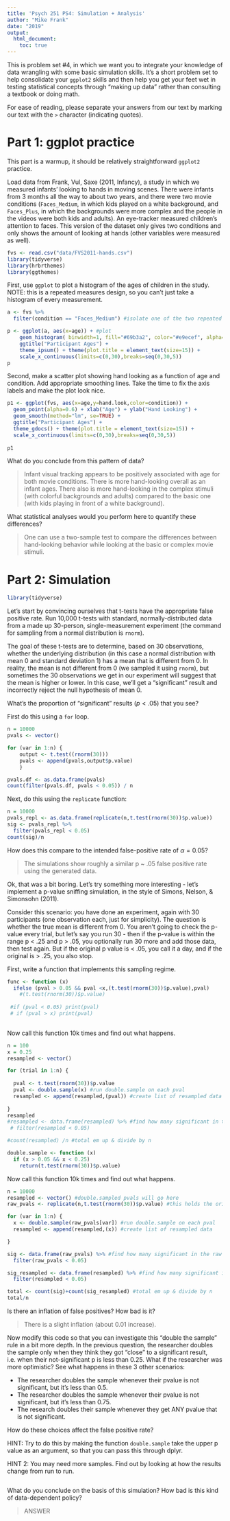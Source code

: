 ```yaml
---
title: 'Psych 251 PS4: Simulation + Analysis'
author: "Mike Frank"
date: "2019"
output: 
  html_document:
    toc: true
---
```


This is problem set #4, in which we want you to integrate your knowledge of data wrangling with some basic simulation skills. It's a short problem set to help consolidate your `ggplot2` skills and then help you get your feet wet in testing statistical concepts through "making up data" rather than consulting a textbook or doing math. 

For ease of reading, please separate your answers from our text by marking our text with the `>` character (indicating quotes). 

# Part 1: ggplot practice

This part is a warmup, it should be relatively straightforward `ggplot2` practice.

Load data from Frank, Vul, Saxe (2011, Infancy), a study in which we measured infants' looking to hands in moving scenes. There were infants from 3 months all the way to about two years, and there were two movie conditions (`Faces_Medium`, in which kids played on a white background, and `Faces_Plus`, in which the backgrounds were more complex and the people in the videos were both kids and adults). An eye-tracker measured children's attention to faces. This version of the dataset only gives two conditions and only shows the amount of looking at hands (other variables were measured as well). 

```r
fvs <- read.csv("data/FVS2011-hands.csv")
library(tidyverse)
library(hrbrthemes)
library(ggthemes)
```

First, use `ggplot` to plot a histogram of the ages of children in the study. NOTE: this is a repeated measures design, so you can't just take a histogram of every measurement. 

```r

a <- fvs %>%
  filter(condition == "Faces_Medium") #isolate one of the two repeated measures

p <- ggplot(a, aes(x=age)) + #plot 
    geom_histogram( binwidth=1, fill="#69b3a2", color="#e9ecef", alpha=0.9) +
    ggtitle("Participant Ages") +
    theme_ipsum() + theme(plot.title = element_text(size=15)) +
    scale_x_continuous(limits=c(0,30),breaks=seq(0,30,5))
p
```

Second, make a scatter plot showing hand looking as a function of age and condition. Add appropriate smoothing lines. Take the time to fix the axis labels and make the plot look nice.

```r
p1 <- ggplot(fvs, aes(x=age,y=hand.look,color=condition)) + 
  geom_point(alpha=0.6) + xlab("Age") + ylab("Hand Looking") +
  geom_smooth(method="lm", se=TRUE) +
  ggtitle("Participant Ages") +
  theme_gdocs() + theme(plot.title = element_text(size=15)) +
  scale_x_continuous(limits=c(0,30),breaks=seq(0,30,5))
  
p1
```

What do you conclude from this pattern of data?

> Infant visual tracking appears to be positively associated with age for both movie conditions. There is more hand-looking overall as an infant ages. There also is more hand-looking in the complex stimuli (with colorful backgrounds and adults) compared to the basic one (with kids playing in front of a white background).

What statistical analyses would you perform here to quantify these differences?

> One can use a two-sample test to compare the differences between hand-looking behavior while looking at the basic or complex movie stimuli.


# Part 2: Simulation

```r
library(tidyverse)
```

Let's start by convincing ourselves that t-tests have the appropriate false positive rate. Run 10,000 t-tests with standard, normally-distributed data from a made up 30-person, single-measurement experiment (the command for sampling from a normal distribution is `rnorm`).

The goal of these t-tests are to determine, based on 30 observations, whether the underlying distribution (in this case a normal distribution with mean 0 and standard deviation 1) has a mean that is different from 0. In reality, the mean is not different from 0 (we sampled it using `rnorm`), but sometimes the 30 observations we get in our experiment will suggest that the mean is higher or lower. In this case, we'll get a "significant" result and incorrectly reject the null hypothesis of mean 0.

What's the proportion of "significant" results ($p < .05$) that you see?

First do this using a `for` loop.

```r
n = 10000
pvals <- vector()

for (var in 1:n) {
    output <- t.test((rnorm(30)))
    pvals <- append(pvals,output$p.value)
    }

pvals.df <- as.data.frame(pvals)
count(filter(pvals.df, pvals < 0.05)) / n
```

Next, do this using the `replicate` function:

```r
n = 10000
pvals_repl <- as.data.frame(replicate(n,t.test(rnorm(30))$p.value))
sig <- pvals_repl %>% 
  filter(pvals_repl < 0.05)
count(sig)/n
```

How does this compare to the intended false-positive rate of $\alpha=0.05$?

> The simulations show roughly a similar p ~ .05 false positive rate using the generated data.

Ok, that was a bit boring. Let's try something more interesting - let's implement a p-value sniffing simulation, in the style of Simons, Nelson, & Simonsohn (2011).

Consider this scenario: you have done an experiment, again with 30 participants (one observation each, just for simplicity). The question is whether the true mean is different from 0. You aren't going to check the p-value every trial, but let's say you run 30 - then if the p-value is within the range p < .25 and p > .05, you optionally run 30 more and add those data, then test again. But if the original p value is < .05, you call it a day, and if the original is > .25, you also stop.  

First, write a function that implements this sampling regime.


```r
func <- function (x)
  ifelse (pval > 0.05 && pval <x,(t.test(rnorm(30))$p.value),pval)
    #(t.test(rnorm(30))$p.value)
 
 #if (pval < 0.05) print(pval)
 # if (pval > x) print(pval)
   
```
Now call this function 10k times and find out what happens. 
```r
n = 100
x = 0.25
resampled <- vector()

for (trial in 1:n) {
  
  pval <- t.test(rnorm(30))$p.value
  pval <- double.sample(x) #run double.sample on each pval
  resampled <- append(resampled,(pval)) #create list of resampled data
  
}
resampled
#resampled <- data.frame(resampled) %>% #find how many significant in the resampled set
 # filter(resampled < 0.05)

#count(resampled) /n #total em up & divide by n


```


```r
double.sample <- function (x)
  if (x > 0.05 && x < 0.25)
    return(t.test(rnorm(30))$p.value)
```

Now call this function 10k times and find out what happens. 

```r
n = 10000
resampled <- vector() #double.sampled pvals will go here
raw_pvals <- replicate(n,t.test(rnorm(30))$p.value) #this holds the original, 10k t-tests

for (var in 1:n) {
  x <- double.sample(raw_pvals[var]) #run double.sample on each pval
  resampled <- append(resampled,(x)) #create list of resampled data

}

sig <- data.frame(raw_pvals) %>% #find how many significant in the raw
  filter(raw_pvals < 0.05)

sig_resampled <- data.frame(resampled) %>% #find how many significant in the resampled set
  filter(resampled < 0.05)

total <- count(sig)+count(sig_resampled) #total em up & divide by n
total/n
```

Is there an inflation of false positives? How bad is it?

> There is a slight inflation (about 0.01 increase).

Now modify this code so that you can investigate this "double the sample" rule in a bit more depth. In the previous question, the researcher doubles the sample only when they think they got "close" to a significant result, i.e. when their not-significant p is less than 0.25. What if the researcher was more optimistic? See what happens in these 3 other scenarios:

* The researcher doubles the sample whenever their pvalue is not significant, but it's less than 0.5.
* The researcher doubles the sample whenever their pvalue is not significant, but it's less than 0.75.
* The research doubles their sample whenever they get ANY pvalue that is not significant.

How do these choices affect the false positive rate?

HINT: Try to do this by making the function `double.sample` take the upper p value as an argument, so that you can pass this through dplyr.

HINT 2: You may need more samples. Find out by looking at how the results change from run to run.

```r


```

What do you conclude on the basis of this simulation? How bad is this kind of data-dependent policy?

> ANSWER

